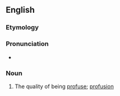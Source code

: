 ==English==

===Etymology===
{{suffix|en|profuse|ness}}

===Pronunciation===
* {{a|US}} {{IPA|en|/pɹoʊˈfjus.nəs/}}

===Noun===
{{en-noun|-|+}}

# The quality of being [[profuse]]; [[profusion]]